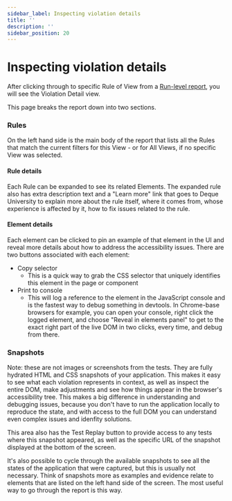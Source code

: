 ```yaml
---
sidebar_label: Inspecting violation details
title: ''
description: ''
sidebar_position: 20
---
```


# Inspecting violation details

<AccessibilityAddon />

After clicking through to specific Rule of View from a [Run-level report](/accessibility/core-concepts/run-level-reports), you will see the Violation Detail view.

<DocsImage
  src="/img/accessibility/core-concepts/cypress-accessibility-issue-detail-view.png"
  alt="The detail view of an accessibility issue, containing a Rules area and s Snapshot area for a Buttons must have discernible text violation in the Cypress Realworld App project. Each section is described in detail later in the page."
/>

This page breaks the report down into two sections.

### Rules

On the left hand side is the main body of the report that lists all the Rules that match the current filters for this View - or for All Views, if no specific View was selected.&#x20;

#### Rule details

Each Rule can be expanded to see its related Elements. The expanded rule also has extra description text and a "Learn more" link that goes to Deque University to explain more about the rule itself, where it comes from, whose experience is affected by it, how to fix issues related to the rule.

#### Element details

Each element can be clicked to pin an example of that element in the UI and reveal more details about how to address the accessibility issues. There are two buttons associated with each element:

- Copy selector
  - This is a quick way to grab the CSS selector that uniquely identifies this element in the page or component
- Print to console
  - This will log a reference to the element in the JavaScript console and is the fastest way to debug something in devtools. In Chrome-base browsers for example, you can open your console, right click the logged element, and choose "Reveal in elements panel" to get to the exact right part of the live DOM in two clicks, every time, and debug from there.

### Snapshots

Note: these are not images or screenshots from the tests. They are fully hydrated HTML and CSS snapshots of your application. This makes it easy to see what each violation represents in context, as well as inspect the entire DOM, make adjustments and see how things appear in the browser's accessibility tree. This makes a big difference in understanding and debugging issues, because you don't have to run the application locally to reproduce the state, and with access to the full DOM you can understand even complex issues and idenfity solutions.

This area also has the Test Replay button to provide access to any tests where this snapshot appeared, as well as the specific URL of the snapshot displayed at the bottom of the screen.

It's also possible to cycle through the available snapshots to see all the states of the application that were captured, but this is usually not necessary. Think of snapshots more as examples and evidence relate to elements that are listed on the left hand side of the screen. The most useful way to go through the report is this way.
